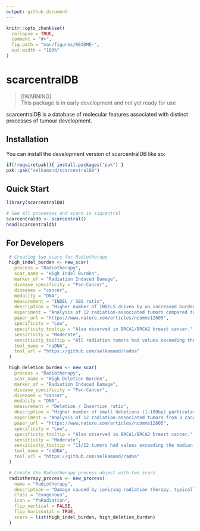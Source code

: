 ```yaml
---
output: github_document
---
```


<!-- README.md is generated from README.Rmd. Please edit that file -->

```r
knitr::opts_chunk$set(
  collapse = TRUE,
  comment = "#>",
  fig.path = "man/figures/README-",
  out.width = "100%"
)
```

# scarcentralDB

<!-- badges: start -->
<!-- badges: end -->

> [!WARNING]  
> This package is in early development and not yet ready for use


scarcentralDB is a database of molecular features associated with distinct 
processes of tumour development.

## Installation

You can install the development version of scarcentralDB like so:

``` r
if(!require(pak)){ install.packages("pak") }
pak::pak("selkamand/scarcentralDB")
```


## Quick Start

```r
library(scarcentralDB)

# See all processes and scars in sigcentral
scarcentraldb <- scarcentral()
head(scarcentraldb)
```


## For Developers

```r
 # Creating two scars for Radiotherapy
 high_indel_burden <- new_scar(
   process = "Radiotherapy",
   scar_name = "High Indel Burden",
   marker_of = "Radiation Induced Damage",
   disease_specificity = "Pan-Cancer",
   diseases = "cancer",
   modality = "DNA",
   measurement = "INDEL / SBS ratio",
   description = "Higher number of INDELS driven by an increased burden of deletions.",
   experiment = "Analysis of 12 radiation-associated tumors compared to radiation-naive tumors",
   paper_url = "https://www.nature.com/articles/ncomms12605",
   specificity = "Low",
   specificity_tooltip = "Also observed in BRCA1/BRCA2 breast cancer.",
   sensitivity = "Moderate",
   sensitivity_tooltip = "All radiation tumors had values exceeding the median for their cancer type.",
   tool_name = "raDNA",
   tool_url = "https://github.com/selkamand/radna"
 )

 high_deletion_burden <- new_scar(
   process = "Radiotherapy",
   scar_name = "High Deletion Burden",
   marker_of = "Radiation Induced Damage",
   disease_specificity = "Pan-Cancer",
   diseases = "cancer",
   modality = "DNA",
   measurement = "Deletion / Insertion ratio",
   description = "Higher number of small deletions (1-100bp) particularly in regions of microhomology.",
   experiment = "Analysis of 12 radiation-associated tumors from 3 cancer types compared to radiation-naive tumors",
   paper_url = "https://www.nature.com/articles/ncomms12605",
   specificity = "Low",
   specificity_tooltip = "Also observed in BRCA1/BRCA2 breast cancer.",
   sensitivity = "Moderate",
   sensitivity_tooltip = "11/12 tumors had values exceeding the median for their cancer type.",
   tool_name = "raDNA",
   tool_url = "https://github.com/selkamand/radna"
 )

 # Create the Radiotherapy process object with two scars
 radiotherapy_process <- new_process(
   name = "Radiotherapy",
   description = "Damage caused by ionizing radiation therapy, typically seen in post-treatment tumors.",
   class = "exogenous",
   icon = "faRadiation",
   flip_vertical = FALSE,
   flip_horizontal = TRUE,
   scars = list(high_indel_burden, high_deletion_burden)
 )
```

